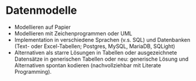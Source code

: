# Datenmodelle {#sec-sample-datamodels}

-   Modellieren auf Papier
-   Modellieren mit Zeichenprogrammen oder UML
-   Implementation in verschiedene Sprachen (v.s. SQL) und Datenbanken (Text- oder Excel-Tabellen; Postgres, MySQL, MariaDB, SQLight)
-   Alternativen als starre Lösungen in Tabellen oder ausgezeichnete Datensätze in generischen Tabellen oder neu: generische Lösung und Alternativen spontan kodieren (nachvollziehbar mit Literate Programming).
